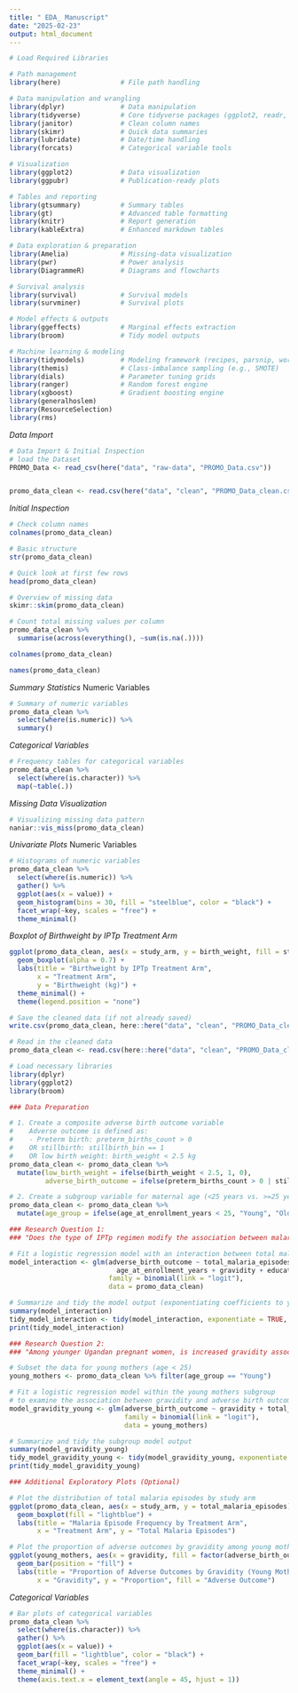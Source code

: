 ```yaml
---
title: " EDA_ Manuscript"
date: "2025-02-23"
output: html_document
---
```





```r
# Load Required Libraries

# Path management
library(here)               # File path handling

# Data manipulation and wrangling
library(dplyr)              # Data manipulation
library(tidyverse)          # Core tidyverse packages (ggplot2, readr, etc.)
library(janitor)            # Clean column names
library(skimr)              # Quick data summaries
library(lubridate)          # Date/time handling
library(forcats)            # Categorical variable tools

# Visualization
library(ggplot2)            # Data visualization
library(ggpubr)             # Publication-ready plots

# Tables and reporting
library(gtsummary)          # Summary tables
library(gt)                 # Advanced table formatting
library(knitr)              # Report generation
library(kableExtra)         # Enhanced markdown tables

# Data exploration & preparation
library(Amelia)             # Missing-data visualization
library(pwr)                # Power analysis
library(DiagrammeR)         # Diagrams and flowcharts

# Survival analysis
library(survival)           # Survival models
library(survminer)          # Survival plots

# Model effects & outputs
library(ggeffects)          # Marginal effects extraction
library(broom)              # Tidy model outputs

# Machine learning & modeling
library(tidymodels)         # Modeling framework (recipes, parsnip, workflows, tune, yardstick, rsample)
library(themis)             # Class-imbalance sampling (e.g., SMOTE)
library(dials)              # Parameter tuning grids
library(ranger)             # Random forest engine
library(xgboost)            # Gradient boosting engine
library(generalhoslem)
library(ResourceSelection)
library(rms)

```




*Data Import*
```r
# Data Import & Initial Inspection 
# load the Dataset
PROMO_Data <- read_csv(here("data", "raw-data", "PROMO_Data.csv"))


promo_data_clean <- read.csv(here("data", "clean", "PROMO_Data_clean.csv"))
```



*Initial Inspection*

```r
# Check column names
colnames(promo_data_clean)

# Basic structure
str(promo_data_clean)

# Quick look at first few rows
head(promo_data_clean)

# Overview of missing data
skimr::skim(promo_data_clean)

# Count total missing values per column
promo_data_clean %>% 
  summarise(across(everything(), ~sum(is.na(.))))

```



```r
colnames(promo_data_clean)
```

```r
names(promo_data_clean)
```




*Summary Statistics*
Numeric Variables
```r
# Summary of numeric variables
promo_data_clean %>% 
  select(where(is.numeric)) %>% 
  summary()

```


*Categorical Variables*
```r
# Frequency tables for categorical variables
promo_data_clean %>% 
  select(where(is.character)) %>% 
  map(~table(.))

```



*Missing Data Visualization*
```r
# Visualizing missing data pattern
naniar::vis_miss(promo_data_clean)

```
















*Univariate Plots*
Numeric Variables
```r
# Histograms of numeric variables
promo_data_clean %>% 
  select(where(is.numeric)) %>% 
  gather() %>% 
  ggplot(aes(x = value)) +
  geom_histogram(bins = 30, fill = "steelblue", color = "black") +
  facet_wrap(~key, scales = "free") +
  theme_minimal()

```








*Boxplot of Birthweight by IPTp Treatment Arm*

```r
ggplot(promo_data_clean, aes(x = study_arm, y = birth_weight, fill = study_arm)) +
  geom_boxplot(alpha = 0.7) +
  labs(title = "Birthweight by IPTp Treatment Arm",
       x = "Treatment Arm",
       y = "Birthweight (kg)") +
  theme_minimal() +
  theme(legend.position = "none")

```







```r
# Save the cleaned data (if not already saved)
write.csv(promo_data_clean, here::here("data", "clean", "PROMO_Data_clean.csv"), row.names = FALSE)

# Read in the cleaned data
promo_data_clean <- read.csv(here::here("data", "clean", "PROMO_Data_clean.csv"))

# Load necessary libraries
library(dplyr)
library(ggplot2)
library(broom)

### Data Preparation

# 1. Create a composite adverse birth outcome variable
#    Adverse outcome is defined as: 
#    - Preterm birth: preterm_births_count > 0 
#    OR stillbirth: stillbirth_bin == 1 
#    OR low birth weight: birth_weight < 2.5 kg
promo_data_clean <- promo_data_clean %>%
  mutate(low_birth_weight = ifelse(birth_weight < 2.5, 1, 0),
         adverse_birth_outcome = ifelse(preterm_births_count > 0 | stillbirth_bin == 1 | low_birth_weight == 1, 1, 0))

# 2. Create a subgroup variable for maternal age (<25 years vs. >=25 years)
promo_data_clean <- promo_data_clean %>%
  mutate(age_group = ifelse(age_at_enrollment_years < 25, "Young", "Older"))

### Research Question 1: 
### "Does the type of IPTp regimen modify the association between malaria episode frequency and adverse birth outcomes in Ugandan pregnant women?"

# Fit a logistic regression model with an interaction between total malaria episodes and study_arm
model_interaction <- glm(adverse_birth_outcome ~ total_malaria_episodes * study_arm + 
                           age_at_enrollment_years + gravidity + education_level,
                         family = binomial(link = "logit"),
                         data = promo_data_clean)

# Summarize and tidy the model output (exponentiating coefficients to yield odds ratios)
summary(model_interaction)
tidy_model_interaction <- tidy(model_interaction, exponentiate = TRUE, conf.int = TRUE)
print(tidy_model_interaction)

### Research Question 2: 
### "Among younger Ugandan pregnant women, is increased gravidity associated with a reduced risk of adverse birth outcomes?"

# Subset the data for young mothers (age < 25)
young_mothers <- promo_data_clean %>% filter(age_group == "Young")

# Fit a logistic regression model within the young mothers subgroup 
# to examine the association between gravidity and adverse birth outcomes
model_gravidity_young <- glm(adverse_birth_outcome ~ gravidity + total_malaria_episodes + education_level,
                             family = binomial(link = "logit"),
                             data = young_mothers)

# Summarize and tidy the subgroup model output
summary(model_gravidity_young)
tidy_model_gravidity_young <- tidy(model_gravidity_young, exponentiate = TRUE, conf.int = TRUE)
print(tidy_model_gravidity_young)

### Additional Exploratory Plots (Optional)

# Plot the distribution of total malaria episodes by study arm
ggplot(promo_data_clean, aes(x = study_arm, y = total_malaria_episodes)) +
  geom_boxplot(fill = "lightblue") +
  labs(title = "Malaria Episode Frequency by Treatment Arm", 
       x = "Treatment Arm", y = "Total Malaria Episodes")

# Plot the proportion of adverse outcomes by gravidity among young mothers
ggplot(young_mothers, aes(x = gravidity, fill = factor(adverse_birth_outcome))) +
  geom_bar(position = "fill") +
  labs(title = "Proportion of Adverse Outcomes by Gravidity (Young Mothers)",
       x = "Gravidity", y = "Proportion", fill = "Adverse Outcome")

```

















*Categorical Variables*
```r
# Bar plots of categorical variables
promo_data_clean %>% 
  select(where(is.character)) %>% 
  gather() %>% 
  ggplot(aes(x = value)) +
  geom_bar(fill = "lightblue", color = "black") +
  facet_wrap(~key, scales = "free") +
  theme_minimal() +
  theme(axis.text.x = element_text(angle = 45, hjust = 1))

```




